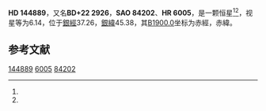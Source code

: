 {{Starbox begin
| name = HD 144889
}}
{{Starbox observe
| epoch = [[J2000.0|J2000.0]]
| constell = {{星座名待查}}<ref name=SIMBAD>{{cite web
 | url=http://simbad.u-strasbg.fr/simbad/sim-id?Ident=HR+6005
 | title =Pulsating variable Star
 | publisher=Centre de Données astronomiques de Strasbourg
 | work=SIMBAD
 | accessdate=2012-07-13}}</ref><ref name=DATA>{{cite web
 | url=http://vizier.u-strasbg.fr/viz-bin/VizieR-5?-out.add=.&-source=5050&-corr=PK=HR&-out.max=9999&HR=6005
 | title=VizieR Detailed Page
 | accessdate=2012-07-13
 | archive-url=https://web.archive.org/web/20160305045942/http://vizier.u-strasbg.fr/viz-bin/VizieR-5?-out.add=.&-source=5050&-corr=PK=HR&-out.max=9999&HR=6005
 | archive-date=2016-03-05
 | dead-url=yes
 }}</ref>
| 星官 = 
| ra = {{RA|16|7|22.2}}<ref name=SIMBAD /><ref name=DATA />
| dec = {{DEC|+21|49|21}}<ref name=SIMBAD /><ref name=DATA />
| appmag_v = 6.14<ref name=SIMBAD /><ref name=DATA />
}}
{{Starbox character
| class = K4III<ref name=SIMBAD /><ref name=DATA />
| b-v = 1.37<ref name=SIMBAD /><ref name=DATA />
| u-b = 1.51<ref name=SIMBAD /><ref name=DATA />
| r-i = 0.76<ref name=SIMBAD /><ref name=DATA />
| variable = 
}}
{{Starbox astrometry
| radial_v = 1.51
| prop_mo_ra = 57
| parallax = 
| p_error = 
}}
{{Starbox catalog
| names =BD+22 2926，[[SAO星表|SAO]] 84202，[[HD星表|HD]] 144889，[[HR星表|HR]] 6005}}
{{Starbox reference |Simbad=HR+6005}}
{{Starbox end}}

'''HD 144889'''，又名'''BD+22 2926'''，'''SAO 84202'''、'''HR 6005'''，是一颗恒星<ref name=SIMBAD /><ref name=DATA />，视星等为6.14，位于[[銀道座標系|銀經]]37.26，[[銀道座標系|銀緯]]45.38，其[[B1900.0|B1900.0]]坐标为赤經{{RA|16|3|2.1}}，赤緯{{DEC|+22|45.38|28}}。

== 参考文献 ==
{{reflist}}

{{star-stub}}

[[Category:HD和HDE天體|144889]]
[[Category:HR天體|6005]]
[[Category:SAO天體|84202]]